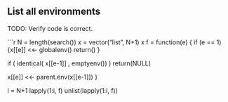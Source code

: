 
## List all environments

TODO:   Verify code is correct.

```r
N = length(search())
x = vector("list", N+1)
x
f = function(e) {
  if (e == 1) {x[[e]] <<- globalenv()
  return()
  }
    
  
  if ( identical( x[[e-1]] , emptyenv()) )
       return(NULL)
       
  
  x[[e]] <<- parent.env(x[[e-1]])
}
  

i = N+1
lapply(1:i,  f)
unlist(lapply(1:i,  f))
